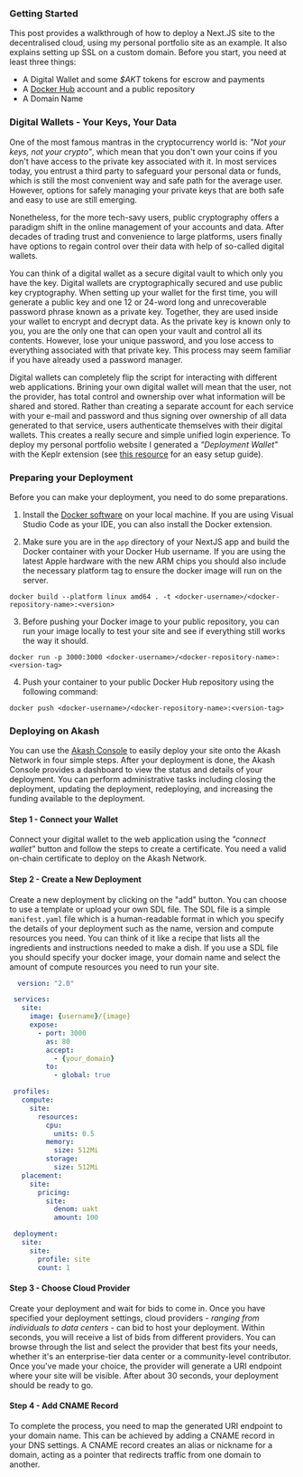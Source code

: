 
<TableOfContentSection chapter="chapter-02" topic="Getting Started">

### Getting Started

This post provides a walkthrough of how to deploy a Next.JS site to the decentralised cloud, using my personal portfolio site as an example. It also explains setting up SSL on a custom domain. Before you start, you need at least three things:

- A Digital Wallet and some _$AKT_ tokens for escrow and payments
- A [Docker Hub](https://www.docker.com/) account and a public repository
- A Domain Name

</TableOfContentSection>

<TableOfContentSection chapter="chapter-02" topic="Digital Wallets - Your Keys, Your Data">

### Digital Wallets - Your Keys, Your Data

One of the most famous mantras in the cryptocurrency world is: _"Not your keys, not your crypto"_, which mean that you don't own your coins if you don't have access to the private key associated with it. In most services today, you entrust a third party to safeguard your personal data or funds, which is still the most convenient way and safe path for the average user. However, options for safely managing your private keys that are both safe and easy to use are still emerging.

Nonetheless, for the more tech-savy users, public cryptography offers a paradigm shift in the online management of your accounts and data. After decades of trading trust and convenience to large platforms, users finally have options to regain control over their data with help of so-called digital wallets.

You can think of a digital wallet as a secure digital vault to which only you have the key. Digital wallets are cryptographically secured and use public key cryptography. When setting up your wallet for the first time, you will generate a public key and one 12 or 24-word long and unrecoverable password phrase known as a private key. Together, they are used inside your wallet to encrypt and decrypt data. As the private key is known only to you, you are the only one that can open your vault and control all its contents. However, lose your unique password, and you lose access to everything associated with that private key. This process may seem familiar if you have already used a password manager.

Digital wallets can completely flip the script for interacting with different web applications. Brining your own digital wallet will mean that the user, not the provider, has total control and ownership over what information will be shared and stored. Rather than creating a separate account for each service with your e-mail and password and thus signing over ownership of all data generated to that service, users authenticate themselves with their digital wallets. This creates a really secure and simple unified login experience. To deploy my personal portfolio website I generated a _"Deployment Wallet"_ with the Keplr extension (see [this resource](https://help.keplr.app/articles/installation-guide-for-keplr-extension-for-beginners) for an easy setup guide).

</TableOfContentSection>

<TableOfContentSection chapter="chapter-02" topic="Preparing your Deployment">

### Preparing your Deployment

Before you can make your deployment, you need to do some preparations.

1. Install the [Docker software](https://docs.docker.com/get-docker/) on your local machine. If you are using Visual Studio Code as your IDE, you can also install the Docker extension.

2. Make sure you are in the `app` directory of your NextJS app and build the Docker container with your Docker Hub username. If you are using the latest Apple hardware with the new ARM chips you should also include the necessary platform tag to ensure the docker image will run on the server.

```shell
docker build --platform linux amd64 . -t <docker-username>/<docker-repository-name>:<version>
```

3. Before pushing your Docker image to your public repository, you can run your image locally to test your site and see if everything still works the way it should.

```shell
docker run -p 3000:3000 <docker-username>/<docker-repository-name>:<version-tag>
```

4. Push your container to your public Docker Hub repository using the following command:

```shell
docker push <docker-username>/<docker-repository-name>:<version-tag>
```

</TableOfContentSection>

<TableOfContentSection chapter="chapter-02" topic="Digital Wallets - Your Keys, Your Data">

### Deploying on Akash

You can use the [Akash Console](https://console.akash.network/new-deployment) to easily deploy your site onto the Akash Network in four simple steps. After your deployment is done, the Akash Console provides a dashboard to view the status and details of your deployment. You can perform administrative tasks including closing the deployment, updating the deployment, redeploying, and increasing the funding available to the deployment.

#### Step 1 - Connect your Wallet

Connect your digital wallet to the web application using the _"connect wallet"_ button and follow the steps to create a certificate. You need a valid on-chain certificate to deploy on the Akash Network.

#### Step 2 - Create a New Deployment

Create a new deployment by clicking on the "add" button. You can choose to use a template or upload your own SDL file. The SDL file is a simple `manifest.yaml` file which is a human-readable format in which you specify the details of your deployment such as the name, version and compute resources you need. You can think of it like a recipe that lists all the ingredients and instructions needed to make a dish. If you use a SDL file you should specify your docker image, your domain name and select the amount of compute resources you need to run your site.

```yaml
  version: "2.0"

 services:
   site:
     image: {username}/{image}
     expose:
       - port: 3000
         as: 80
         accept:
           - {your_domain}
         to:
           - global: true

 profiles:
   compute:
     site:
       resources:
         cpu:
           units: 0.5
         memory:
           size: 512Mi
         storage:
           size: 512Mi
   placement:
     site:
       pricing:
         site:
           denom: uakt
           amount: 100

 deployment:
   site:
     site:
       profile: site
       count: 1
```

#### Step 3 - Choose Cloud Provider

Create your deployment and wait for bids to come in. Once you have specified your deployment settings, cloud providers - _ranging from individuals to data centers_ - can bid to host your deployment. Within seconds, you will receive a list of bids from different providers. You can browse through the list and select the provider that best fits your needs, whether it's an enterprise-tier data center or a community-level contributor. Once you've made your choice, the provider will generate a URI endpoint where your site will be visible. After about 30 seconds, your deployment should be ready to go.

#### Step 4 - Add CNAME Record

To complete the process, you need to map the generated URI endpoint to your domain name. This can be achieved by adding a CNAME record in your DNS settings. A CNAME record creates an alias or nickname for a domain, acting as a pointer that redirects traffic from one domain to another.

</TableOfContentSection>
